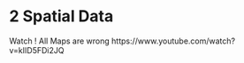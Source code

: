 # 2 Spatial Data {#sec-spatial-data .unnumbered}

Watch ! All Maps are wrong https://www.youtube.com/watch?v=kIID5FDi2JQ

